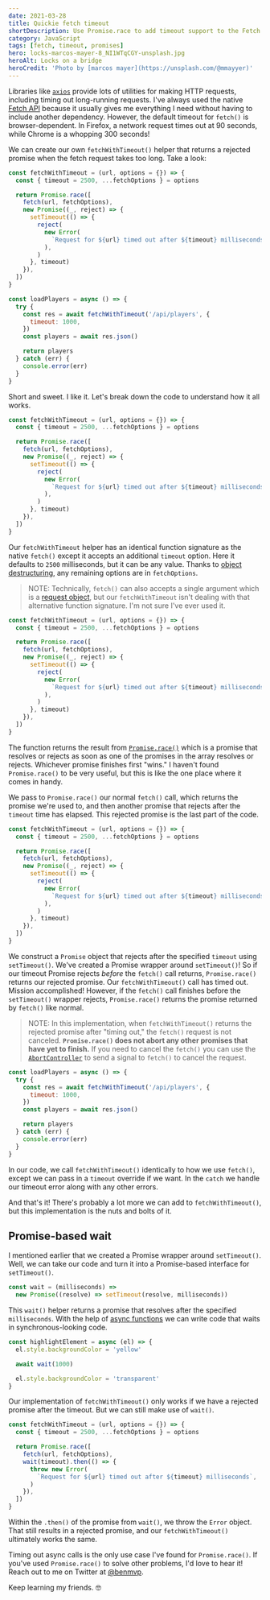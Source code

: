 ```yaml
---
date: 2021-03-28
title: Quickie fetch timeout
shortDescription: Use Promise.race to add timeout support to the Fetch API
category: JavaScript
tags: [fetch, timeout, promises]
hero: locks-marcos-mayer-8_NI1WTqCGY-unsplash.jpg
heroAlt: Locks on a bridge
heroCredit: 'Photo by [marcos mayer](https://unsplash.com/@mmayyer)'
---
```


Libraries like [`axios`](https://github.com/axios/axios) provide lots of utilities for making HTTP requests, including timing out long-running requests. I've always used the native [Fetch API](https://developer.mozilla.org/en-US/docs/Web/API/Fetch_API) because it usually gives me everything I need without having to include another dependency. However, the default timeout for `fetch()` is browser-dependent. In Firefox, a network request times out at 90 seconds, while Chrome is a whopping 300 seconds!

We can create our own `fetchWithTimeout()` helper that returns a rejected promise when the fetch request takes too long. Take a look:

```js
const fetchWithTimeout = (url, options = {}) => {
  const { timeout = 2500, ...fetchOptions } = options

  return Promise.race([
    fetch(url, fetchOptions),
    new Promise((_, reject) => {
      setTimeout(() => {
        reject(
          new Error(
            `Request for ${url} timed out after ${timeout} milliseconds`,
          ),
        )
      }, timeout)
    }),
  ])
}

const loadPlayers = async () => {
  try {
    const res = await fetchWithTimeout('/api/players', {
      timeout: 1000,
    })
    const players = await res.json()

    return players
  } catch (err) {
    console.error(err)
  }
}
```

Short and sweet. I like it. Let's break down the code to understand how it all works.

```js {1-2}
const fetchWithTimeout = (url, options = {}) => {
  const { timeout = 2500, ...fetchOptions } = options

  return Promise.race([
    fetch(url, fetchOptions),
    new Promise((_, reject) => {
      setTimeout(() => {
        reject(
          new Error(
            `Request for ${url} timed out after ${timeout} milliseconds`,
          ),
        )
      }, timeout)
    }),
  ])
}
```

Our `fetchWithTimeout` helper has an identical function signature as the native `fetch()` except it accepts an additional `timeout` option. Here it defaults to `2500` milliseconds, but it can be any value. Thanks to [object destructuring](https://developer.mozilla.org/en-US/docs/Web/JavaScript/Reference/Operators/Destructuring_assignment#object_destructuring), any remaining options are in `fetchOptions`.

> NOTE: Technically, `fetch()` can also accepts a single argument which is a [request object](https://developer.mozilla.org/en-US/docs/Web/API/Fetch_API/Using_Fetch#supplying_your_own_request_object), but our `fetchWithTimeout` isn't dealing with that alternative function signature. I'm not sure I've ever used it.

```js {4-5,15}
const fetchWithTimeout = (url, options = {}) => {
  const { timeout = 2500, ...fetchOptions } = options

  return Promise.race([
    fetch(url, fetchOptions),
    new Promise((_, reject) => {
      setTimeout(() => {
        reject(
          new Error(
            `Request for ${url} timed out after ${timeout} milliseconds`,
          ),
        )
      }, timeout)
    }),
  ])
}
```

The function returns the result from [`Promise.race()`](https://developer.mozilla.org/en-US/docs/Web/JavaScript/Reference/Global_Objects/Promise/race) which is a promise that resolves or rejects as soon as one of the promises in the array resolves or rejects. Whichever promise finishes first "wins." I haven't found `Promise.race()` to be very useful, but this is like the one place where it comes in handy.

We pass to `Promise.race()` our normal `fetch()` call, which returns the promise we're used to, and then another promise that rejects after the `timeout` time has elapsed. This rejected promise is the last part of the code.

```js {6-14}
const fetchWithTimeout = (url, options = {}) => {
  const { timeout = 2500, ...fetchOptions } = options

  return Promise.race([
    fetch(url, fetchOptions),
    new Promise((_, reject) => {
      setTimeout(() => {
        reject(
          new Error(
            `Request for ${url} timed out after ${timeout} milliseconds`,
          ),
        )
      }, timeout)
    }),
  ])
}
```

We construct a `Promise` object that rejects after the specified `timeout` using `setTimeout()`. We've created a Promise wrapper around `setTimeout()`! So if our timeout Promise rejects _before_ the `fetch()` call returns, `Promise.race()` returns our rejected promise. Our `fetchWithTimeout()` call has timed out. Mission accomplished! However, if the `fetch()` call finishes before the `setTimeout()` wrapper rejects, `Promise.race()` returns the promise returned by `fetch()` like normal.

> NOTE: In this implementation, when `fetchWithTimeout()` returns the rejected promise after "timing out," the `fetch()` request is not canceled. **`Promise.race()` does not abort any other promises that have yet to finish.** If you need to cancel the `fetch()` you can use the [`AbortController`](https://developer.mozilla.org/en-US/docs/Web/API/AbortController) to send a signal to `fetch()` to cancel the request.

```js
const loadPlayers = async () => {
  try {
    const res = await fetchWithTimeout('/api/players', {
      timeout: 1000,
    })
    const players = await res.json()

    return players
  } catch (err) {
    console.error(err)
  }
}
```

In our code, we call `fetchWithTimeout()` identically to how we use `fetch()`, except we can pass in a `timeout` override if we want. In the `catch` we handle our timeout error along with any other errors.

And that's it! There's probably a lot more we can add to `fetchWithTimeout()`, but this implementation is the nuts and bolts of it.

## Promise-based wait

I mentioned earlier that we created a Promise wrapper around `setTimeout()`. Well, we can take our code and turn it into a Promise-based interface for `setTimeout()`.

```js
const wait = (milliseconds) =>
  new Promise((resolve) => setTimeout(resolve, milliseconds))
```

This `wait()` helper returns a promise that resolves after the specified `milliseconds`. With the help of [async functions](https://developer.mozilla.org/en-US/docs/Web/JavaScript/Reference/Statements/async_function) we can write code that waits in synchronous-looking code.

```js
const highlightElement = async (el) => {
  el.style.backgroundColor = 'yellow'

  await wait(1000)

  el.style.backgroundColor = 'transparent'
}
```

Our implementation of `fetchWithTimeout()` only works if we have a rejected promise after the timeout. But we can still make use of `wait()`.

```js {6-10}
const fetchWithTimeout = (url, options = {}) => {
  const { timeout = 2500, ...fetchOptions } = options

  return Promise.race([
    fetch(url, fetchOptions),
    wait(timeout).then(() => {
      throw new Error(
        `Request for ${url} timed out after ${timeout} milliseconds`,
      )
    }),
  ])
}
```

Within the `.then()` of the promise from `wait()`, we throw the `Error` object. That still results in a rejected promise, and our `fetchWithTimeout()` ultimately works the same.

Timing out async calls is the only use case I've found for `Promise.race()`. If you've used `Promise.race()` to solve other problems, I'd love to hear it! Reach out to me on Twitter at [@benmvp](https://twitter.com/benmvp).

Keep learning my friends. 🤓
